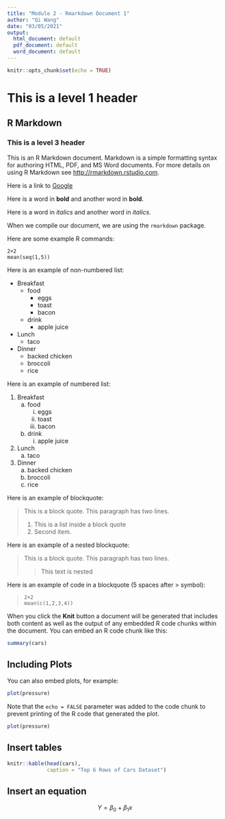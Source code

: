 ```yaml
---
title: "Module 2 - Rmarkdown Document 1"
author: "Qi Wang"
date: "03/05/2021"
output:
  html_document: default
  pdf_document: default
  word_document: default
---
```


```r
knitr::opts_chunk$set(echo = TRUE)
```
# This is a level 1 header

## R Markdown

### This is a level 3 header

This is an R Markdown document. Markdown is a simple formatting syntax for authoring HTML, PDF, and MS Word documents. For more details on using R Markdown see <http://rmarkdown.rstudio.com>.

Here is a link to [Google](http://google.com)

Here is a word in **bold** and another word in __bold__.

Here is a word in *italics* and another word in _italics_.

When we compile our document, we are using the `rmarkdown` package.

Here are some example R commands:
```
2+2
mean(seq(1,5))
```

Here is an example of non-numbered list:

* Breakfast
    - food
        + eggs
        + toast
        + bacon
    - drink
        + apple juice
* Lunch 
    - taco
* Dinner
    - backed chicken
    - broccoli
    - rice

Here is an example of numbered list: 

1. Breakfast
    a. food
        i. eggs
        ii. toast
        ii. bacon
    b. drink
        i. apple juice
2. Lunch 
    a. taco
3. Dinner
    a. backed chicken
    b. broccoli
    c. rice

Here is an example of blockquote:

> This is a block quote. This
> paragraph has two lines.
>
> 1. This is a list inside a block quote
> 2. Second item.

Here is an example of a nested blockquote:

> This is a block quote. This
> paragraph has two lines.
>
> > This text is nested

Here is an example of code in a blockquote (5 spaces after > symbol):

>     2+2
>     mean(c(1,2,3,4))

When you click the **Knit** button a document will be generated that includes both content as well as the output of any embedded R code chunks within the document. You can embed an R code chunk like this:

```r
summary(cars)
```

## Including Plots

You can also embed plots, for example:

```r
plot(pressure)
```

Note that the `echo = FALSE` parameter was added to the code chunk to prevent printing of the R code that generated the plot.

```r
plot(pressure)
```

## Insert tables
```r
knitr::kable(head(cars), 
             caption = "Top 6 Rows of Cars Dataset")
```

## Insert an equation
$$Y = \beta_0 + \beta_1x$$